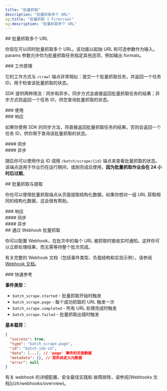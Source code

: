 ```yaml
---
title: "批量抓取"
description: "批量抓取多个 URL"
og:title: "批量抓取 | Firecrawl"
og:description: "批量抓取多个 URL"
---
```



<div id="batch-scraping-multiple-urls">
  ## 批量抓取多个 URL
</div>

你现在可以同时批量抓取多个 URL。该功能以起始 URL 和可选参数作为输入。params 参数允许你为批量抓取任务指定其他选项，例如输出 formats。

<div id="how-it-works">
  ### 工作原理
</div>

它的工作方式与 `/crawl` 端点非常相似：提交一个批量抓取任务，并返回一个任务 ID，用于检查该批量抓取的状态。

SDK 提供两种用法：同步和异步。同步方式会直接返回批量抓取任务的结果；异步方式则返回一个任务 ID，供您查询批量抓取的状态。

<div id="usage">
  ### 使用
</div>

<CodeGroup>
  <BatchScrapePython />

  <BatchScrapeNode />

  <BatchScrapeCURL />
</CodeGroup>

<div id="response">
  ### 响应
</div>

如果你使用 SDK 的同步方法，将直接返回批量抓取任务的结果。否则会返回一个任务 ID，供你用于查询该批量抓取的状态。

<div id="synchronous">
  #### 同步
</div>

<BatchScrapeOutput />

<div id="asynchronous">
  #### 异步
</div>

随后你可以使用作业 ID 调用 `/batch/scrape/{id}` 端点来查看批量抓取的状态。该端点适用于作业仍在运行期间，或刚完成后使用，**因为批量抓取作业会在 24 小时后过期**。

<BatchScrapeAsyncOutput />

<div id="batch-scrape-with-extraction">
  ## 批量抓取与提取
</div>

你也可以使用批量抓取端点从页面提取结构化数据。如果你想对一组 URL 获取相同的结构化数据，这会很有帮助。

<CodeGroup>
  <BatchScrapeExtractPython />

  <BatchScrapeExtractNode />

  <BatchScrapeExtractCURL />
</CodeGroup>

<div id="response">
  ### 响应
</div>

<div id="synchronous">
  #### 同步
</div>

<BatchScrapeExtractOutput />

<div id="asynchronous">
  #### 异步
</div>

<BatchScrapeExtractAsyncOutput />

<div id="batch-scrape-with-webhooks">
  ## 通过 Webhook 批量抓取
</div>

你可以配置 Webhook，在批次中的每个 URL 被抓取时接收实时通知。这样你可以立即处理结果，而无需等待整个批次完成。

<BatchScrapeWebhookCURL />

有关完整的 Webhook 文档（包括事件类型、负载结构和实现示例），请参阅[Webhook 文档](/zh/webhooks/overview)。

<div id="quick-reference">
  ### 快速参考
</div>

**事件类型：**

* `batch_scrape.started` - 批量抓取开始时触发
* `batch_scrape.page` - 每个成功抓取的 URL 触发一次
* `batch_scrape.completed` - 所有 URL 处理完成时触发
* `batch_scrape.failed` - 批量抓取出错时触发

**基本载荷：**

```json
{
  "success": true,
  "type": "batch_scrape.page",
  "id": "batch-job-id",
  "data": [...], // 'page' 事件的页面数据
  "metadata": {}, // 您的自定义元数据
  "error": null
}
```

<Note>
  有关 webhook 的详细配置、安全最佳实践和
  故障排除，请参阅[Webhooks 文档](/zh/webhooks/overview)。
</Note>
